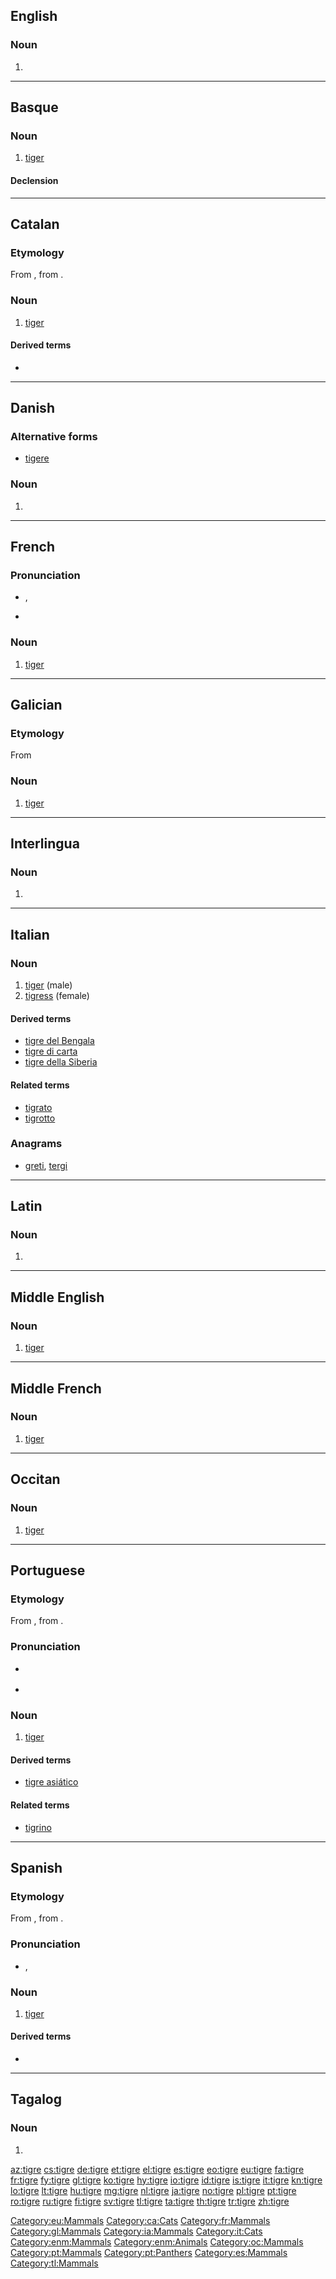 {{also|Tigre|tigré}}
==English==

===Noun===
{{en-noun}}

# {{obsolete form of|tiger}}

----

==Basque==

===Noun===
{{eu-noun}}

# [[tiger]]

====Declension====
{{eu-decl-anim noun|ab=1|kb=1}}

[[Category:eu:Mammals]]

----

==Catalan==
{{wikipedia|lang=ca}}

===Etymology===
From {{etyl|la|ca}} {{term|tigris|lang=la|tīgris}}, from {{etyl|grc|ca}} {{term|τίγρις|sc=polytonic|tr=tigris|lang=grc}}.

===Noun===
{{ca-noun|m}}

# [[tiger]]

====Derived terms====
* {{l|ca|tigressa}}

[[Category:ca:Cats]]

----

==Danish==

===Alternative forms===
* [[tigere]]

===Noun===
{{head|da|noun form|g=c}}

# {{form of|plural indefinite|tiger|lang=da}}

----

==French==

===Pronunciation===
* {{IPA|/tiɡʁ/|lang=fr}}, {{X-SAMPA|/tigR/}}
* {{audio|Fr-tigre.ogg|audio}}

===Noun===
{{fr-noun|m|f=tigresse}}

# [[tiger]]

[[Category:fr:Mammals]]

----

==Galician==

===Etymology===
From {{etyl|la|gl}} {{term|tigris|tīgris|lang=la}}

===Noun===
{{gl-noun|m}}

# [[tiger]]

[[Category:gl:Mammals]]

----

==Interlingua==

===Noun===
{{head|ia|noun}}

# {{l|en|tiger}}

[[Category:ia:Mammals]]

----

==Italian==

===Noun===
{{it-noun|tigr|f|e|i}}

# [[tiger]] (male)
# [[tigress]] (female)

====Derived terms====
* [[tigre del Bengala]]
* [[tigre di carta]]
* [[tigre della Siberia]]

====Related terms====
* [[tigrato]]
* [[tigrotto]]

===Anagrams===
* [[greti#Italian|greti]], [[tergi#Italian|tergi]]

[[Category:it:Cats]]

----

==Latin==

===Noun===
{{la-noun-form|tīgre}}

# {{inflection of|tigris|tīgris|abl|s|lang=la}}

----

==Middle English==
<!--this Middle English entry was created using Template:new enm entry-->

===Noun===
{{enm-noun}}

# [[tiger]]

[[Category:enm:Mammals]]

----

==Middle French==

===Noun===
{{frm-noun|m}}

# [[tiger]]

[[Category:enm:Animals]]

----

==Occitan==

===Noun===
{{oc-noun|m}}

# [[tiger]]

[[Category:oc:Mammals]]

----

==Portuguese==

===Etymology===
From {{etyl|la|pt}} {{term|tigris|tīgris|tiger|lang=la}}, from {{etyl|grc|pt}} {{term|τίγρις||tiger|tr=tígris|sc=polytonic}}.

===Pronunciation===
* {{a|South Brazil}} {{IPA|/ˈt͡ʃi.gɾe/|lang=pt}}
* {{homophones|Tigre|lang=pt}}

===Noun===
{{pt-noun|m|s|f=tigresa}}

# [[tiger]]

====Derived terms====
* [[tigre asiático]]

====Related terms====
* [[tigrino]]

[[Category:pt:Mammals]]
[[Category:pt:Panthers]]

----

==Spanish==
{{wikipedia|lang=es}}
===Etymology===
From {{etyl|la|es}} {{term|tigris|lang=es|tīgris}}, from {{etyl|grc|es}} {{term|τίγρις|sc=polytonic|tr=tigris}}.

===Pronunciation===
* {{IPA|/ˈti.ɣɾe/|lang=es}}, {{X-SAMPA|/"ti.G4e/|lang=es}}

===Noun===
{{es-noun|m|f=tigresa}}

# [[tiger]]

====Derived terms====
* {{l|es|tigresa|g=f}}

[[Category:es:Mammals]]

----

==Tagalog==

===Noun===
{{head|tl|noun|plural|<!---->|mga tigre}}

# {{l|en|tiger}}

[[Category:tl:Mammals]]

[[az:tigre]]
[[cs:tigre]]
[[de:tigre]]
[[et:tigre]]
[[el:tigre]]
[[es:tigre]]
[[eo:tigre]]
[[eu:tigre]]
[[fa:tigre]]
[[fr:tigre]]
[[fy:tigre]]
[[gl:tigre]]
[[ko:tigre]]
[[hy:tigre]]
[[io:tigre]]
[[id:tigre]]
[[is:tigre]]
[[it:tigre]]
[[kn:tigre]]
[[lo:tigre]]
[[lt:tigre]]
[[hu:tigre]]
[[mg:tigre]]
[[nl:tigre]]
[[ja:tigre]]
[[no:tigre]]
[[pl:tigre]]
[[pt:tigre]]
[[ro:tigre]]
[[ru:tigre]]
[[fi:tigre]]
[[sv:tigre]]
[[tl:tigre]]
[[ta:tigre]]
[[th:tigre]]
[[tr:tigre]]
[[zh:tigre]]